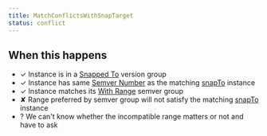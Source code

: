 ```yaml
---
title: MatchConflictsWithSnapTarget
status: conflict
---
```


## When this happens

- ✓ Instance is in a [Snapped To](VERSION_GROUP_SNAPPED_TO) version group
- ✓ Instance has same [Semver Number](REF_GLOSSARY#semver-number) as the matching [snapTo](VERSION_GROUP_SNAPPED_TO#snapto) instance
- ✓ Instance matches its [With Range](SEMVER_GROUP_WITH_RANGE) semver group
- ✘ Range preferred by semver group will not satisfy the matching [snapTo](VERSION_GROUP_SNAPPED_TO#snapto) instance
- ? We can't know whether the incompatible range matters or not and have to ask
